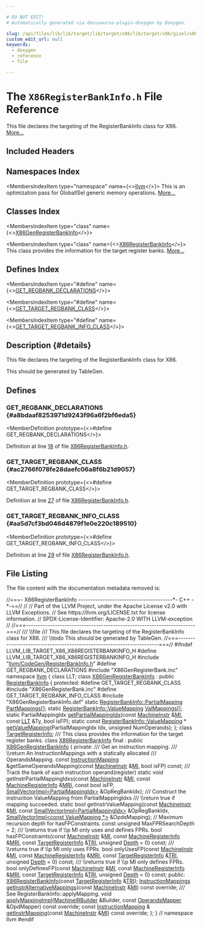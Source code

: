 ```yaml
---

# DO NOT EDIT!
# Automatically generated via docusaurus-plugin-doxygen by Doxygen.

slug: /api/files/lib/lib/target/lib/target/x86/lib/target/x86/gisel/x86registerbankinfo-h
custom_edit_url: null
keywords:
  - doxygen
  - reference
  - file

---
```





# The `X86RegisterBankInfo.h` File Reference

<DoxygenPage pluginConfig={pluginConfig}>

This file declares the targeting of the RegisterBankInfo class for X86. <a href="#details">More...</a>

## Included Headers

<IncludesList>
<IncludesListItem
  filePath="llvm/CodeGen/RegisterBankInfo.h"
  permalink="/docs/api/files/include/include/llvm/include/llvm/codegen/registerbankinfo-h"
  isLocal="true" />
<IncludesListItem
  filePath="X86GenRegisterBank.inc"
  permalink=""
  isLocal="true" />
<IncludesListItem
  filePath="X86GenRegisterBankInfo.def"
  permalink=""
  isLocal="true" />
</IncludesList>

## Namespaces Index

<MembersIndex>

<MembersIndexItem
  type="namespace"
  name={<><a href="/docs/api/namespaces/llvm">llvm</a></>}>
This is an optimization pass for GlobalISel generic memory operations. <a href="/docs/api/namespaces/llvm/#details">More...</a>
</MembersIndexItem>

</MembersIndex>

## Classes Index

<MembersIndex>

<MembersIndexItem
  type="class"
  name={<><a href="/docs/api/classes/llvm/x86genregisterbankinfo">X86GenRegisterBankInfo</a></>}>
</MembersIndexItem>

<MembersIndexItem
  type="class"
  name={<><a href="/docs/api/classes/llvm/x86registerbankinfo">X86RegisterBankInfo</a></>}>
This class provides the information for the target register banks. <a href="/docs/api/classes/llvm/x86registerbankinfo/#details">More...</a>
</MembersIndexItem>

</MembersIndex>

## Defines Index

<MembersIndex>

<MembersIndexItem
  type="#define"
  name={<><a href="#a8bdaaf8253971d9243f96a6f2bf6eda5">GET&#95;REGBANK&#95;DECLARATIONS</a></>}>
</MembersIndexItem>

<MembersIndexItem
  type="#define"
  name={<><a href="#ac2766f078fe28daefc06a8f6b21d9057">GET&#95;TARGET&#95;REGBANK&#95;CLASS</a></>}>
</MembersIndexItem>

<MembersIndexItem
  type="#define"
  name={<><a href="#aa5d7cf3bd046d4879f1e0e220c189510">GET&#95;TARGET&#95;REGBANK&#95;INFO&#95;CLASS</a></>}>
</MembersIndexItem>

</MembersIndex>

## Description {#details}

This file declares the targeting of the RegisterBankInfo class for X86.

<XrefSect
  title="Todo"
  permalink="/docs/api/pages/todo/#_todo000040">
This should be generated by TableGen.
</XrefSect>

<SectionDefinition>

## Defines

### GET&#95;REGBANK&#95;DECLARATIONS {#a8bdaaf8253971d9243f96a6f2bf6eda5}

<MemberDefinition
  prototype={<>#define GET&#95;REGBANK&#95;DECLARATIONS</>}>

Definition at line <a href="#l00018">18</a> of file <a href="/docs/api/files/lib/lib/target/lib/target/x86/lib/target/x86/gisel/x86registerbankinfo-h">X86RegisterBankInfo.h</a>.
</MemberDefinition>

### GET&#95;TARGET&#95;REGBANK&#95;CLASS {#ac2766f078fe28daefc06a8f6b21d9057}

<MemberDefinition
  prototype={<>#define GET&#95;TARGET&#95;REGBANK&#95;CLASS</>}>

Definition at line <a href="#l00027">27</a> of file <a href="/docs/api/files/lib/lib/target/lib/target/x86/lib/target/x86/gisel/x86registerbankinfo-h">X86RegisterBankInfo.h</a>.
</MemberDefinition>

### GET&#95;TARGET&#95;REGBANK&#95;INFO&#95;CLASS {#aa5d7cf3bd046d4879f1e0e220c189510}

<MemberDefinition
  prototype={<>#define GET&#95;TARGET&#95;REGBANK&#95;INFO&#95;CLASS</>}>

Definition at line <a href="#l00029">29</a> of file <a href="/docs/api/files/lib/lib/target/lib/target/x86/lib/target/x86/gisel/x86registerbankinfo-h">X86RegisterBankInfo.h</a>.
</MemberDefinition>

</SectionDefinition>

## File Listing

The file content with the documentation metadata removed is:

<ProgramListing>

<Link id="l00001" /><CodeLine lineNumber="1"><Highlight kind="comment">//===- X86RegisterBankInfo ---------------------------------------&#42;- C++ -&#42;-==//</Highlight><Highlight kind="normal"></Highlight></CodeLine>
<Link id="l00002" /><CodeLine lineNumber="2"><Highlight kind="normal"></Highlight><Highlight kind="comment">//</Highlight><Highlight kind="normal"></Highlight></CodeLine>
<Link id="l00003" /><CodeLine lineNumber="3"><Highlight kind="normal"></Highlight><Highlight kind="comment">// Part of the LLVM Project, under the Apache License v2.0 with LLVM Exceptions.</Highlight><Highlight kind="normal"></Highlight></CodeLine>
<Link id="l00004" /><CodeLine lineNumber="4"><Highlight kind="normal"></Highlight><Highlight kind="comment">// See https://llvm.org/LICENSE.txt for license information.</Highlight><Highlight kind="normal"></Highlight></CodeLine>
<Link id="l00005" /><CodeLine lineNumber="5"><Highlight kind="normal"></Highlight><Highlight kind="comment">// SPDX-License-Identifier: Apache-2.0 WITH LLVM-exception</Highlight><Highlight kind="normal"></Highlight></CodeLine>
<Link id="l00006" /><CodeLine lineNumber="6"><Highlight kind="normal"></Highlight><Highlight kind="comment">//</Highlight><Highlight kind="normal"></Highlight></CodeLine>
<Link id="l00007" /><CodeLine lineNumber="7"><Highlight kind="normal"></Highlight><Highlight kind="comment">//===----------------------------------------------------------------------===//</Highlight><Highlight kind="comment"></Highlight></CodeLine>
<Link id="l00008" /><CodeLine lineNumber="8"><Highlight kind="comment">/// \\file</Highlight></CodeLine>
<Link id="l00009" /><CodeLine lineNumber="9"><Highlight kind="comment">/// This file declares the targeting of the RegisterBankInfo class for X86.</Highlight></CodeLine>
<Link id="l00010" /><CodeLine lineNumber="10"><Highlight kind="comment">/// \\todo This should be generated by TableGen.</Highlight><Highlight kind="normal"></Highlight></CodeLine>
<Link id="l00011" /><CodeLine lineNumber="11"><Highlight kind="normal"></Highlight><Highlight kind="comment">//===----------------------------------------------------------------------===//</Highlight><Highlight kind="normal"></Highlight></CodeLine>
<Link id="l00012" /><CodeLine lineNumber="12"><Highlight kind="normal"></Highlight></CodeLine>
<Link id="l00013" /><CodeLine lineNumber="13"><Highlight kind="normal"></Highlight><Highlight kind="preprocessor">#ifndef LLVM&#95;LIB&#95;TARGET&#95;X86&#95;X86REGISTERBANKINFO&#95;H</Highlight><Highlight kind="normal"></Highlight></CodeLine>
<Link id="l00014" /><CodeLine lineNumber="14"><Highlight kind="normal"></Highlight><Highlight kind="preprocessor">#define LLVM&#95;LIB&#95;TARGET&#95;X86&#95;X86REGISTERBANKINFO&#95;H</Highlight><Highlight kind="normal"></Highlight></CodeLine>
<Link id="l00015" /><CodeLine lineNumber="15"><Highlight kind="normal"></Highlight></CodeLine>
<Link id="l00016" /><CodeLine lineNumber="16"><Highlight kind="normal"></Highlight><Highlight kind="preprocessor">#include &quot;<a href="/docs/api/files/include/include/llvm/include/llvm/codegen/registerbankinfo-h">llvm/CodeGen/RegisterBankInfo.h</a>&quot;</Highlight><Highlight kind="normal"></Highlight></CodeLine>
<Link id="l00017" /><CodeLine lineNumber="17"><Highlight kind="normal"></Highlight></CodeLine>
<Link id="l00018" /><CodeLine lineNumber="18" lineLink="#a8bdaaf8253971d9243f96a6f2bf6eda5"><Highlight kind="normal"></Highlight><Highlight kind="preprocessor">#define GET&#95;REGBANK&#95;DECLARATIONS</Highlight><Highlight kind="normal"></Highlight></CodeLine>
<Link id="l00019" /><CodeLine lineNumber="19"><Highlight kind="normal"></Highlight><Highlight kind="preprocessor">#include &quot;X86GenRegisterBank.inc&quot;</Highlight><Highlight kind="normal"></Highlight></CodeLine>
<Link id="l00020" /><CodeLine lineNumber="20"><Highlight kind="normal"></Highlight></CodeLine>
<Link id="l00021" /><CodeLine lineNumber="21"><Highlight kind="normal"></Highlight><Highlight kind="keyword">namespace </Highlight><Highlight kind="normal"><a href="/docs/api/namespaces/llvm">llvm</a> &#123;</Highlight></CodeLine>
<Link id="l00022" /><CodeLine lineNumber="22"><Highlight kind="normal"></Highlight></CodeLine>
<Link id="l00023" /><CodeLine lineNumber="23"><Highlight kind="normal"></Highlight><Highlight kind="keyword">class </Highlight><Highlight kind="normal">LLT;</Highlight></CodeLine>
<Link id="l00024" /><CodeLine lineNumber="24"><Highlight kind="normal"></Highlight></CodeLine>
<Link id="l00025" /><CodeLine lineNumber="25" lineLink="/docs/api/classes/llvm/x86genregisterbankinfo"><Highlight kind="normal"></Highlight><Highlight kind="keyword">class </Highlight><Highlight kind="normal"><a href="/docs/api/classes/llvm/x86genregisterbankinfo">X86GenRegisterBankInfo</a> : </Highlight><Highlight kind="keyword">public</Highlight><Highlight kind="normal"> <a href="/docs/api/classes/llvm/registerbankinfo/#aa9467bf23c0dfb8176a54358477962fa">RegisterBankInfo</a> &#123;</Highlight></CodeLine>
<Link id="l00026" /><CodeLine lineNumber="26"><Highlight kind="normal"></Highlight><Highlight kind="keyword">protected</Highlight><Highlight kind="normal">:</Highlight></CodeLine>
<Link id="l00027" /><CodeLine lineNumber="27" lineLink="#ac2766f078fe28daefc06a8f6b21d9057"><Highlight kind="normal"></Highlight><Highlight kind="preprocessor">#define GET&#95;TARGET&#95;REGBANK&#95;CLASS</Highlight><Highlight kind="normal"></Highlight></CodeLine>
<Link id="l00028" /><CodeLine lineNumber="28"><Highlight kind="normal"></Highlight><Highlight kind="preprocessor">#include &quot;X86GenRegisterBank.inc&quot;</Highlight><Highlight kind="normal"></Highlight></CodeLine>
<Link id="l00029" /><CodeLine lineNumber="29" lineLink="#aa5d7cf3bd046d4879f1e0e220c189510"><Highlight kind="normal"></Highlight><Highlight kind="preprocessor">#define GET&#95;TARGET&#95;REGBANK&#95;INFO&#95;CLASS</Highlight><Highlight kind="normal"></Highlight></CodeLine>
<Link id="l00030" /><CodeLine lineNumber="30"><Highlight kind="normal"></Highlight><Highlight kind="preprocessor">#include &quot;X86GenRegisterBankInfo.def&quot;</Highlight><Highlight kind="normal"></Highlight></CodeLine>
<Link id="l00031" /><CodeLine lineNumber="31"><Highlight kind="normal"></Highlight></CodeLine>
<Link id="l00032" /><CodeLine lineNumber="32" lineLink="/docs/api/classes/llvm/x86genregisterbankinfo/#aa4f524688c3a17252df313b3f2639c05"><Highlight kind="normal">  </Highlight><Highlight kind="keyword">static</Highlight><Highlight kind="normal"> <a href="/docs/api/structs/llvm/registerbankinfo/partialmapping">RegisterBankInfo::PartialMapping</a> <a href="/docs/api/classes/llvm/x86genregisterbankinfo/#aa4f524688c3a17252df313b3f2639c05">PartMappings</a>&#91;&#93;;</Highlight></CodeLine>
<Link id="l00033" /><CodeLine lineNumber="33" lineLink="/docs/api/classes/llvm/x86genregisterbankinfo/#acf5abccca6e8d0221cc2a1e19d0cf73b"><Highlight kind="normal">  </Highlight><Highlight kind="keyword">static</Highlight><Highlight kind="normal"> <a href="/docs/api/structs/llvm/registerbankinfo/valuemapping">RegisterBankInfo::ValueMapping</a> <a href="/docs/api/classes/llvm/x86genregisterbankinfo/#acf5abccca6e8d0221cc2a1e19d0cf73b">ValMappings</a>&#91;&#93;;</Highlight></CodeLine>
<Link id="l00034" /><CodeLine lineNumber="34"><Highlight kind="normal"></Highlight></CodeLine>
<Link id="l00035" /><CodeLine lineNumber="35"><Highlight kind="normal">  </Highlight><Highlight kind="keyword">static</Highlight><Highlight kind="normal"> PartialMappingIdx <a href="/docs/api/classes/llvm/x86genregisterbankinfo/#a96c4e9725c74c4617c43c8c203e472d4">getPartialMappingIdx</a>(</Highlight><Highlight kind="keyword">const</Highlight><Highlight kind="normal"> <a href="/docs/api/classes/llvm/machineinstr">MachineInstr</a> &amp;<a href="/docs/api/files/lib/lib/codegen/lib/codegen/globalisel/irtranslator-cpp/#abe44dfdea65b4f7e11e0a608ab708b76">MI</a>,</Highlight></CodeLine>
<Link id="l00036" /><CodeLine lineNumber="36"><Highlight kind="normal">                                                </Highlight><Highlight kind="keyword">const</Highlight><Highlight kind="normal"> <a href="/docs/api/classes/llvm/llt">LLT</a> &amp;Ty, </Highlight><Highlight kind="keywordtype">bool</Highlight><Highlight kind="normal"> isFP);</Highlight></CodeLine>
<Link id="l00037" /><CodeLine lineNumber="37"><Highlight kind="normal">  </Highlight><Highlight kind="keyword">static</Highlight><Highlight kind="normal"> </Highlight><Highlight kind="keyword">const</Highlight><Highlight kind="normal"> <a href="/docs/api/structs/llvm/registerbankinfo/valuemapping">RegisterBankInfo::ValueMapping</a> &#42;</Highlight></CodeLine>
<Link id="l00038" /><CodeLine lineNumber="38" lineLink="/docs/api/classes/llvm/x86genregisterbankinfo/#afbb508169af5d3b4428803ad593b6bea"><Highlight kind="normal">  <a href="/docs/api/classes/llvm/x86genregisterbankinfo/#afbb508169af5d3b4428803ad593b6bea">getValueMapping</a>(PartialMappingIdx Idx, </Highlight><Highlight kind="keywordtype">unsigned</Highlight><Highlight kind="normal"> NumOperands);</Highlight></CodeLine>
<Link id="l00039" /><CodeLine lineNumber="39"><Highlight kind="normal">&#125;;</Highlight></CodeLine>
<Link id="l00040" /><CodeLine lineNumber="40"><Highlight kind="normal"></Highlight></CodeLine>
<Link id="l00041" /><CodeLine lineNumber="41"><Highlight kind="normal"></Highlight><Highlight kind="keyword">class </Highlight><Highlight kind="normal"><a href="/docs/api/classes/llvm/targetregisterinfo">TargetRegisterInfo</a>;</Highlight></CodeLine>
<Link id="l00042" /><CodeLine lineNumber="42"><Highlight kind="normal"></Highlight><Highlight kind="comment"></Highlight></CodeLine>
<Link id="l00043" /><CodeLine lineNumber="43"><Highlight kind="comment">/// This class provides the information for the target register banks.</Highlight><Highlight kind="normal"></Highlight></CodeLine>
<Link id="l00044" /><CodeLine lineNumber="44" lineLink="/docs/api/classes/llvm/x86registerbankinfo"><Highlight kind="normal"></Highlight><Highlight kind="keyword">class </Highlight><Highlight kind="normal"><a href="/docs/api/classes/llvm/x86registerbankinfo/#a09e6becd5a0cf0c041d79f2b42ccb12a">X86RegisterBankInfo</a> final : </Highlight><Highlight kind="keyword">public</Highlight><Highlight kind="normal"> <a href="/docs/api/classes/llvm/x86genregisterbankinfo">X86GenRegisterBankInfo</a> &#123;</Highlight></CodeLine>
<Link id="l00045" /><CodeLine lineNumber="45"><Highlight kind="normal"></Highlight><Highlight kind="keyword">private</Highlight><Highlight kind="normal">:</Highlight><Highlight kind="comment"></Highlight></CodeLine>
<Link id="l00046" /><CodeLine lineNumber="46"><Highlight kind="comment">  /// Get an instruction mapping.</Highlight></CodeLine>
<Link id="l00047" /><CodeLine lineNumber="47"><Highlight kind="comment">  /// \\return An InstructionMappings with a statically allocated</Highlight></CodeLine>
<Link id="l00048" /><CodeLine lineNumber="48"><Highlight kind="comment">  /// OperandsMapping.</Highlight><Highlight kind="normal"></Highlight></CodeLine>
<Link id="l00049" /><CodeLine lineNumber="49"><Highlight kind="normal">  </Highlight><Highlight kind="keyword">const</Highlight><Highlight kind="normal"> <a href="/docs/api/classes/llvm/registerbankinfo/instructionmapping">InstructionMapping</a> &amp;getSameOperandsMapping(</Highlight><Highlight kind="keyword">const</Highlight><Highlight kind="normal"> <a href="/docs/api/classes/llvm/machineinstr">MachineInstr</a> &amp;<a href="/docs/api/files/lib/lib/codegen/lib/codegen/globalisel/irtranslator-cpp/#abe44dfdea65b4f7e11e0a608ab708b76">MI</a>,</Highlight></CodeLine>
<Link id="l00050" /><CodeLine lineNumber="50"><Highlight kind="normal">                                                   </Highlight><Highlight kind="keywordtype">bool</Highlight><Highlight kind="normal"> isFP) </Highlight><Highlight kind="keyword">const</Highlight><Highlight kind="normal">;</Highlight></CodeLine>
<Link id="l00051" /><CodeLine lineNumber="51"><Highlight kind="normal"></Highlight><Highlight kind="comment"></Highlight></CodeLine>
<Link id="l00052" /><CodeLine lineNumber="52"><Highlight kind="comment">  /// Track the bank of each instruction operand(register)</Highlight><Highlight kind="normal"></Highlight></CodeLine>
<Link id="l00053" /><CodeLine lineNumber="53"><Highlight kind="normal">  </Highlight><Highlight kind="keyword">static</Highlight><Highlight kind="normal"> </Highlight><Highlight kind="keywordtype">void</Highlight><Highlight kind="normal"></Highlight></CodeLine>
<Link id="l00054" /><CodeLine lineNumber="54"><Highlight kind="normal">  getInstrPartialMappingIdxs(</Highlight><Highlight kind="keyword">const</Highlight><Highlight kind="normal"> <a href="/docs/api/classes/llvm/machineinstr">MachineInstr</a> &amp;<a href="/docs/api/files/lib/lib/codegen/lib/codegen/globalisel/irtranslator-cpp/#abe44dfdea65b4f7e11e0a608ab708b76">MI</a>,</Highlight></CodeLine>
<Link id="l00055" /><CodeLine lineNumber="55"><Highlight kind="normal">                             </Highlight><Highlight kind="keyword">const</Highlight><Highlight kind="normal"> <a href="/docs/api/classes/llvm/machineregisterinfo">MachineRegisterInfo</a> &amp;<a href="/docs/api/files/lib/lib/target/lib/target/aarch64/aarch64advsimdscalarpass-cpp/#aacd2ab195054a3e6a74bfbb9d5d571c8">MRI</a>, </Highlight><Highlight kind="keyword">const</Highlight><Highlight kind="normal"> </Highlight><Highlight kind="keywordtype">bool</Highlight><Highlight kind="normal"> isFP,</Highlight></CodeLine>
<Link id="l00056" /><CodeLine lineNumber="56"><Highlight kind="normal">                             <a href="/docs/api/classes/llvm/smallvectorimpl">SmallVectorImpl&lt;PartialMappingIdx&gt;</a> &amp;OpRegBankIdx);</Highlight></CodeLine>
<Link id="l00057" /><CodeLine lineNumber="57"><Highlight kind="normal"></Highlight><Highlight kind="comment"></Highlight></CodeLine>
<Link id="l00058" /><CodeLine lineNumber="58"><Highlight kind="comment">  /// Construct the instruction ValueMapping from PartialMappingIdxs</Highlight></CodeLine>
<Link id="l00059" /><CodeLine lineNumber="59"><Highlight kind="comment">  /// \\return true if mapping succeeded.</Highlight><Highlight kind="normal"></Highlight></CodeLine>
<Link id="l00060" /><CodeLine lineNumber="60"><Highlight kind="normal">  </Highlight><Highlight kind="keyword">static</Highlight><Highlight kind="normal"> </Highlight><Highlight kind="keywordtype">bool</Highlight><Highlight kind="normal"></Highlight></CodeLine>
<Link id="l00061" /><CodeLine lineNumber="61"><Highlight kind="normal">  getInstrValueMapping(</Highlight><Highlight kind="keyword">const</Highlight><Highlight kind="normal"> <a href="/docs/api/classes/llvm/machineinstr">MachineInstr</a> &amp;<a href="/docs/api/files/lib/lib/codegen/lib/codegen/globalisel/irtranslator-cpp/#abe44dfdea65b4f7e11e0a608ab708b76">MI</a>,</Highlight></CodeLine>
<Link id="l00062" /><CodeLine lineNumber="62"><Highlight kind="normal">                       </Highlight><Highlight kind="keyword">const</Highlight><Highlight kind="normal"> <a href="/docs/api/classes/llvm/smallvectorimpl">SmallVectorImpl&lt;PartialMappingIdx&gt;</a> &amp;OpRegBankIdx,</Highlight></CodeLine>
<Link id="l00063" /><CodeLine lineNumber="63"><Highlight kind="normal">                       <a href="/docs/api/classes/llvm/smallvectorimpl">SmallVectorImpl&lt;const ValueMapping &#42;&gt;</a> &amp;OpdsMapping);</Highlight></CodeLine>
<Link id="l00064" /><CodeLine lineNumber="64"><Highlight kind="normal"></Highlight></CodeLine>
<Link id="l00065" /><CodeLine lineNumber="65"><Highlight kind="normal">  </Highlight><Highlight kind="comment">// Maximum recursion depth for hasFPConstraints.</Highlight><Highlight kind="normal"></Highlight></CodeLine>
<Link id="l00066" /><CodeLine lineNumber="66"><Highlight kind="normal">  </Highlight><Highlight kind="keyword">const</Highlight><Highlight kind="normal"> </Highlight><Highlight kind="keywordtype">unsigned</Highlight><Highlight kind="normal"> MaxFPRSearchDepth = 2;</Highlight></CodeLine>
<Link id="l00067" /><CodeLine lineNumber="67"><Highlight kind="normal"></Highlight><Highlight kind="comment"></Highlight></CodeLine>
<Link id="l00068" /><CodeLine lineNumber="68"><Highlight kind="comment">  /// \\returns true if \\p MI only uses and defines FPRs.</Highlight><Highlight kind="normal"></Highlight></CodeLine>
<Link id="l00069" /><CodeLine lineNumber="69"><Highlight kind="normal">  </Highlight><Highlight kind="keywordtype">bool</Highlight><Highlight kind="normal"> hasFPConstraints(</Highlight><Highlight kind="keyword">const</Highlight><Highlight kind="normal"> <a href="/docs/api/classes/llvm/machineinstr">MachineInstr</a> &amp;<a href="/docs/api/files/lib/lib/codegen/lib/codegen/globalisel/irtranslator-cpp/#abe44dfdea65b4f7e11e0a608ab708b76">MI</a>, </Highlight><Highlight kind="keyword">const</Highlight><Highlight kind="normal"> <a href="/docs/api/classes/llvm/machineregisterinfo">MachineRegisterInfo</a> &amp;<a href="/docs/api/files/lib/lib/target/lib/target/aarch64/aarch64advsimdscalarpass-cpp/#aacd2ab195054a3e6a74bfbb9d5d571c8">MRI</a>,</Highlight></CodeLine>
<Link id="l00070" /><CodeLine lineNumber="70"><Highlight kind="normal">                        </Highlight><Highlight kind="keyword">const</Highlight><Highlight kind="normal"> <a href="/docs/api/classes/llvm/targetregisterinfo">TargetRegisterInfo</a> &amp;<a href="/docs/api/files/lib/lib/codegen/machinesink-cpp/#a0f36ed1bc17fc1aa97fe291c439a0698">TRI</a>,</Highlight></CodeLine>
<Link id="l00071" /><CodeLine lineNumber="71"><Highlight kind="normal">                        </Highlight><Highlight kind="keywordtype">unsigned</Highlight><Highlight kind="normal"> <a href="/docs/api/namespaces/llvm/#a1eb5609345b906d024fbf9e4bc1adc06afe578efb7ca235af77fb0eef7edcf639">Depth</a> = 0) </Highlight><Highlight kind="keyword">const</Highlight><Highlight kind="normal">;</Highlight></CodeLine>
<Link id="l00072" /><CodeLine lineNumber="72"><Highlight kind="normal"></Highlight><Highlight kind="comment"></Highlight></CodeLine>
<Link id="l00073" /><CodeLine lineNumber="73"><Highlight kind="comment">  /// \\returns true if \\p MI only uses FPRs.</Highlight><Highlight kind="normal"></Highlight></CodeLine>
<Link id="l00074" /><CodeLine lineNumber="74"><Highlight kind="normal">  </Highlight><Highlight kind="keywordtype">bool</Highlight><Highlight kind="normal"> onlyUsesFP(</Highlight><Highlight kind="keyword">const</Highlight><Highlight kind="normal"> <a href="/docs/api/classes/llvm/machineinstr">MachineInstr</a> &amp;<a href="/docs/api/files/lib/lib/codegen/lib/codegen/globalisel/irtranslator-cpp/#abe44dfdea65b4f7e11e0a608ab708b76">MI</a>, </Highlight><Highlight kind="keyword">const</Highlight><Highlight kind="normal"> <a href="/docs/api/classes/llvm/machineregisterinfo">MachineRegisterInfo</a> &amp;<a href="/docs/api/files/lib/lib/target/lib/target/aarch64/aarch64advsimdscalarpass-cpp/#aacd2ab195054a3e6a74bfbb9d5d571c8">MRI</a>,</Highlight></CodeLine>
<Link id="l00075" /><CodeLine lineNumber="75"><Highlight kind="normal">                  </Highlight><Highlight kind="keyword">const</Highlight><Highlight kind="normal"> <a href="/docs/api/classes/llvm/targetregisterinfo">TargetRegisterInfo</a> &amp;<a href="/docs/api/files/lib/lib/codegen/machinesink-cpp/#a0f36ed1bc17fc1aa97fe291c439a0698">TRI</a>, </Highlight><Highlight kind="keywordtype">unsigned</Highlight><Highlight kind="normal"> <a href="/docs/api/namespaces/llvm/#a1eb5609345b906d024fbf9e4bc1adc06afe578efb7ca235af77fb0eef7edcf639">Depth</a> = 0) </Highlight><Highlight kind="keyword">const</Highlight><Highlight kind="normal">;</Highlight></CodeLine>
<Link id="l00076" /><CodeLine lineNumber="76"><Highlight kind="normal"></Highlight><Highlight kind="comment"></Highlight></CodeLine>
<Link id="l00077" /><CodeLine lineNumber="77"><Highlight kind="comment">  /// \\returns true if \\p MI only defines FPRs.</Highlight><Highlight kind="normal"></Highlight></CodeLine>
<Link id="l00078" /><CodeLine lineNumber="78"><Highlight kind="normal">  </Highlight><Highlight kind="keywordtype">bool</Highlight><Highlight kind="normal"> onlyDefinesFP(</Highlight><Highlight kind="keyword">const</Highlight><Highlight kind="normal"> <a href="/docs/api/classes/llvm/machineinstr">MachineInstr</a> &amp;<a href="/docs/api/files/lib/lib/codegen/lib/codegen/globalisel/irtranslator-cpp/#abe44dfdea65b4f7e11e0a608ab708b76">MI</a>, </Highlight><Highlight kind="keyword">const</Highlight><Highlight kind="normal"> <a href="/docs/api/classes/llvm/machineregisterinfo">MachineRegisterInfo</a> &amp;<a href="/docs/api/files/lib/lib/target/lib/target/aarch64/aarch64advsimdscalarpass-cpp/#aacd2ab195054a3e6a74bfbb9d5d571c8">MRI</a>,</Highlight></CodeLine>
<Link id="l00079" /><CodeLine lineNumber="79"><Highlight kind="normal">                     </Highlight><Highlight kind="keyword">const</Highlight><Highlight kind="normal"> <a href="/docs/api/classes/llvm/targetregisterinfo">TargetRegisterInfo</a> &amp;<a href="/docs/api/files/lib/lib/codegen/machinesink-cpp/#a0f36ed1bc17fc1aa97fe291c439a0698">TRI</a>, </Highlight><Highlight kind="keywordtype">unsigned</Highlight><Highlight kind="normal"> <a href="/docs/api/namespaces/llvm/#a1eb5609345b906d024fbf9e4bc1adc06afe578efb7ca235af77fb0eef7edcf639">Depth</a> = 0) </Highlight><Highlight kind="keyword">const</Highlight><Highlight kind="normal">;</Highlight></CodeLine>
<Link id="l00080" /><CodeLine lineNumber="80"><Highlight kind="normal"></Highlight></CodeLine>
<Link id="l00081" /><CodeLine lineNumber="81"><Highlight kind="normal"></Highlight><Highlight kind="keyword">public</Highlight><Highlight kind="normal">:</Highlight></CodeLine>
<Link id="l00082" /><CodeLine lineNumber="82"><Highlight kind="normal">  <a href="/docs/api/classes/llvm/x86registerbankinfo/#a09e6becd5a0cf0c041d79f2b42ccb12a">X86RegisterBankInfo</a>(</Highlight><Highlight kind="keyword">const</Highlight><Highlight kind="normal"> <a href="/docs/api/classes/llvm/targetregisterinfo">TargetRegisterInfo</a> &amp;<a href="/docs/api/files/lib/lib/codegen/machinesink-cpp/#a0f36ed1bc17fc1aa97fe291c439a0698">TRI</a>);</Highlight></CodeLine>
<Link id="l00083" /><CodeLine lineNumber="83"><Highlight kind="normal"></Highlight></CodeLine>
<Link id="l00084" /><CodeLine lineNumber="84"><Highlight kind="normal">  <a href="/docs/api/classes/llvm/registerbankinfo/#ac89dbbb6460391f27fb352c20c600769">InstructionMappings</a></Highlight></CodeLine>
<Link id="l00085" /><CodeLine lineNumber="85"><Highlight kind="normal">  <a href="/docs/api/classes/llvm/x86registerbankinfo/#a513e6961f1f77e1fb018daaad0b43157">getInstrAlternativeMappings</a>(</Highlight><Highlight kind="keyword">const</Highlight><Highlight kind="normal"> <a href="/docs/api/classes/llvm/machineinstr">MachineInstr</a> &amp;<a href="/docs/api/files/lib/lib/codegen/lib/codegen/globalisel/irtranslator-cpp/#abe44dfdea65b4f7e11e0a608ab708b76">MI</a>) </Highlight><Highlight kind="keyword">const override</Highlight><Highlight kind="normal">;</Highlight></CodeLine>
<Link id="l00086" /><CodeLine lineNumber="86"><Highlight kind="normal"></Highlight><Highlight kind="comment"></Highlight></CodeLine>
<Link id="l00087" /><CodeLine lineNumber="87"><Highlight kind="comment">  /// See RegisterBankInfo::applyMapping.</Highlight><Highlight kind="normal"></Highlight></CodeLine>
<Link id="l00088" /><CodeLine lineNumber="88"><Highlight kind="normal">  </Highlight><Highlight kind="keywordtype">void</Highlight><Highlight kind="normal"> <a href="/docs/api/classes/llvm/x86registerbankinfo/#ac9112d480803a3793e400a8bde3f3628">applyMappingImpl</a>(<a href="/docs/api/classes/llvm/machineirbuilder">MachineIRBuilder</a> &amp;Builder,</Highlight></CodeLine>
<Link id="l00089" /><CodeLine lineNumber="89"><Highlight kind="normal">                        </Highlight><Highlight kind="keyword">const</Highlight><Highlight kind="normal"> <a href="/docs/api/classes/llvm/registerbankinfo/operandsmapper">OperandsMapper</a> &amp;OpdMapper) </Highlight><Highlight kind="keyword">const override</Highlight><Highlight kind="normal">;</Highlight></CodeLine>
<Link id="l00090" /><CodeLine lineNumber="90"><Highlight kind="normal"></Highlight></CodeLine>
<Link id="l00091" /><CodeLine lineNumber="91"><Highlight kind="normal">  </Highlight><Highlight kind="keyword">const</Highlight><Highlight kind="normal"> <a href="/docs/api/classes/llvm/registerbankinfo/instructionmapping">InstructionMapping</a> &amp;</Highlight></CodeLine>
<Link id="l00092" /><CodeLine lineNumber="92"><Highlight kind="normal">  <a href="/docs/api/classes/llvm/x86registerbankinfo/#ab84d39303f3dab27a9cf03cd488b23c6">getInstrMapping</a>(</Highlight><Highlight kind="keyword">const</Highlight><Highlight kind="normal"> <a href="/docs/api/classes/llvm/machineinstr">MachineInstr</a> &amp;<a href="/docs/api/files/lib/lib/codegen/lib/codegen/globalisel/irtranslator-cpp/#abe44dfdea65b4f7e11e0a608ab708b76">MI</a>) </Highlight><Highlight kind="keyword">const override</Highlight><Highlight kind="normal">;</Highlight></CodeLine>
<Link id="l00093" /><CodeLine lineNumber="93"><Highlight kind="normal">&#125;;</Highlight></CodeLine>
<Link id="l00094" /><CodeLine lineNumber="94"><Highlight kind="normal"></Highlight></CodeLine>
<Link id="l00095" /><CodeLine lineNumber="95"><Highlight kind="normal">&#125; </Highlight><Highlight kind="comment">// namespace llvm</Highlight><Highlight kind="normal"></Highlight></CodeLine>
<Link id="l00096" /><CodeLine lineNumber="96"><Highlight kind="normal"></Highlight><Highlight kind="preprocessor">#endif</Highlight></CodeLine>

</ProgramListing>

</DoxygenPage>
